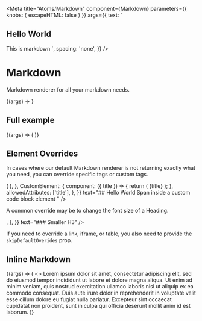 
<Meta
  title="Atoms/Markdown"
  component={Markdown}
  parameters={{ knobs: { escapeHTML: false } }}
  args={{
    text: `
## Hello World
This is markdown
    `,
    spacing: 'none',
  }}
/>

# Markdown

<StoryStatus status="stable" />

Markdown renderer for all your markdown needs.

<Canvas>
  <Story name="Basics">{(args) => <Markdown {...args} />}</Story>
</Canvas>

<Props of={Markdown} />

## Full example

<Canvas>
  <Story name="Full Example">
    {(args) => (
      <Markdown
        text={text('markdown', exampleMarkdown)}
        spacing={select('spacing', ['tight', 'loose', 'none'], 'none')}
      />
    )}
  </Story>
</Canvas>

## Element Overrides

In cases where our default Markdown renderer is not returning exactly what you need, you can override specific tags or custom tags.

<Canvas>
  <Story name="Element Overrides">
    <Markdown
      overrides={{
        CodeBlock: {
          component: (props) => (
            <Text style={{ color: 'darkblue' }} {...props} />
          ),
        },
        CustomElement: {
          component: ({ title }) => {
            return (
              <Heading
                as="h3"
                fontSize="md"
                style={{
                  color: 'rebeccapurple',
                }}
              >
                {title}
              </Heading>
            );
          },
          allowedAttributes: ['title'],
        },
      }}
      text="## Hello World
          <CodeBlock>Span inside a custom code block element</CodeBlock>
          <CustomElement title='A Custom Component' />"
    />
  </Story>
</Canvas>

A common override may be to change the font size of a Heading.

<Canvas>
  <Story name="Tag Overrides">
    <Markdown
      overrides={{
        h3: {
          component: (props) => <Heading {...props} as="h3" size="xs" />,
        },
      }}
      text="### Smaller H3"
    />
  </Story>
</Canvas>

If you need to override a link, iframe, or table, you also need to provide the `skipDefaultOverides` prop.

<Canvas>
  <Story name="Link Overrides">
    <Markdown
      skipDefaultOverides
      overrides={{
        a: {
          component: Text,
        },
      }}
      text="[This was a link](https://codecademy.com)."
    />
  </Story>
</Canvas>

## Inline Markdown

<Canvas>
  <Story name="Inline Markdown">
    {(args) => (
      <>
        Lorem ipsum dolor sit amet, consectetur adipiscing elit, sed do eiusmod
        tempor incididunt ut labore et dolore magna aliqua.
        <Markdown
          text={text('markdown', '`this is an inline markdown component`')}
          spacing={select('spacing', ['tight', 'loose', 'none'], 'none')}
          inline
        />
        Ut enim ad minim veniam, quis nostrud exercitation ullamco laboris nisi
        ut aliquip ex ea commodo consequat. Duis aute irure dolor in
        reprehenderit in voluptate velit esse cillum dolore eu fugiat nulla
        pariatur. Excepteur sint occaecat cupidatat non proident, sunt in culpa
        qui officia deserunt mollit anim id est laborum.
      </>
    )}
  </Story>
</Canvas>

